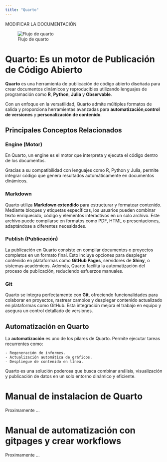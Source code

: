 ```yaml
---
title: "Quarto"
---
```

::: callout
MODIFICAR LA DOCUMENTACIÓN
:::

![Flujo de quarto](https://carpentries-incubator.github.io/reproducible-publications-quarto/fig/03-qmd-workflow.png "Flujo de quarto")

# Quarto: Es un motor de Publicación de Código Abierto

**Quarto** es una herramienta de publicación de código abierto diseñada para crear documentos dinámicos y reproducibles utilizando lenguajes de programación como **R**, **Python**, **Julia** y **Observable**. 

Con un enfoque en la versatilidad, Quarto admite múltiples formatos de salida y proporciona herramientas avanzadas para **automatización**,**control de versiones** y **personalización de contenido**.

## Principales Conceptos Relacionados

### **Engine (Motor)** 

En Quarto, un engine es el motor que interpreta y ejecuta el código dentro de los documentos. 

Gracias a su compatibilidad con lenguajes como R, Python y Julia, permite integrar código que genera resultados automáticamente en documentos dinámicos. 

### **Markdown** 
Quarto utiliza **Markdown extendido** para estructurar y formatear contenido. Mediante bloques y etiquetas específicas, los usuarios pueden combinar texto enriquecido, código y elementos interactivos en un solo archivo. Este archivo puede compilarse en formatos como PDF, HTML o presentaciones, adaptándose a diferentes necesidades. 

### **Publish (Publicación)** 

La publicación en Quarto consiste en compilar documentos o proyectos completos en un formato final. Esto incluye opciones para desplegar contenido en plataformas como **GitHub Pages**, servidores de **Shiny**, o sistemas académicos. Además, Quarto facilita la automatización del proceso de publicación, reduciendo esfuerzos manuales.

### **Git** 
 
 Quarto se integra perfectamente con **Git**, ofreciendo funcionalidades para colaborar en proyectos, rastrear cambios y desplegar contenido actualizado en plataformas como GitHub. Esta integración mejora el trabajo en equipo y asegura un control detallado de versiones. 

## Automatización en Quarto 

La **automatización** es uno de los pilares de Quarto. Permite ejecutar tareas recurrentes como: 

    - Regeneración de informes. 
    - Actualización automática de gráficos. 
    - Despliegue de contenido en línea. 

Quarto es una solución poderosa que busca combinar análisis, visualización y publicación de datos en un solo entorno dinámico y eficiente.

# Manual de instalacion de Quarto

Proximamente ... 

# Manual de automatización con gitpages y crear workflows
Proximamente ... 